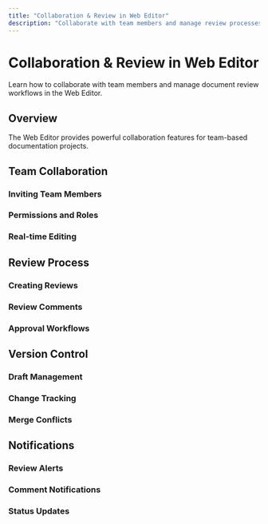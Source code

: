 ```yaml
---
title: "Collaboration & Review in Web Editor"
description: "Collaborate with team members and manage review processes using the Web Editor"
---
```


# Collaboration & Review in Web Editor

Learn how to collaborate with team members and manage document review workflows in the Web Editor.

## Overview

The Web Editor provides powerful collaboration features for team-based documentation projects.

## Team Collaboration

### Inviting Team Members

### Permissions and Roles

### Real-time Editing

## Review Process

### Creating Reviews

### Review Comments

### Approval Workflows

## Version Control

### Draft Management

### Change Tracking

### Merge Conflicts

## Notifications

### Review Alerts

### Comment Notifications

### Status Updates
